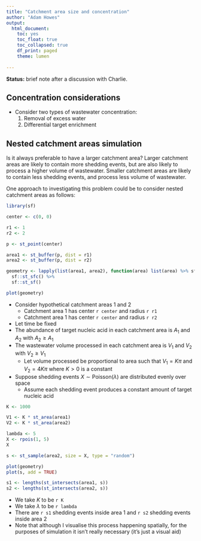 ```yaml
---
title: "Catchment area size and concentration"
author: "Adam Howes"
output:
  html_document:
    toc: yes
    toc_float: true
    toc_collapsed: true
    df_print: paged
    theme: lumen
  
---
```


**Status:** brief note after a discussion with Charlie.

## Concentration considerations

* Consider two types of wastewater concentration:
  1. Removal of excess water
  2. Differential target enrichment

## Nested catchment areas simulation

Is it always preferable to have a larger catchment area?
Larger catchment areas are likely to contain more shedding events, but are also likely to process a higher volume of wastewater.
Smaller catchment areas are likely to contain less shedding events, and process less volume of wastewater.

One approach to investigating this problem could be to consider nested catchment areas as follows:


```r
library(sf)
```

```r
center <- c(0, 0)

r1 <- 1
r2 <- 2

p <- st_point(center)

area1 <- st_buffer(p, dist = r1)
area2 <- st_buffer(p, dist = r2)

geometry <- lapply(list(area1, area2), function(area) list(area) %>% sf::st_multipolygon()) %>%
  sf::st_sfc() %>%
  sf::st_sf()

plot(geometry)
```

* Consider hypothetical catchment areas 1 and 2
  * Catchment area 1 has center `r center` and radius `r r1`
  * Catchment area 1 has center `r center` and radius `r r2`
* Let time be fixed
* The abundance of target nucleic acid in each catchment area is $A_1$ and $A_2$ with $A_2 \geq A_1$
* The wastewater volume processed in each catchment area is $V_1$ and $V_2$ with $V_2 \geq V_1$
  * Let volume processed be proportional to area such that $V_1 = K\pi$ and $V_2 = 4K \pi$ where $K > 0$ is a constant
* Suppose shedding events $X \sim \text{Poisson}(\lambda)$ are distributed evenly over space
  * Assume each shedding event produces a constant amount of target nucleic acid

```r
K <- 1000

V1 <- K * st_area(area1)
V2 <- K * st_area(area2)

lambda <- 5
X <- rpois(1, 5)
X

s <- st_sample(area2, size = X, type = "random")

plot(geometry)
plot(s, add = TRUE)

s1 <- lengths(st_intersects(area1, s))
s2 <- lengths(st_intersects(area2, s))
```

* We take $K$ to be `r K`
* We take $\lambda$ to be `r lambda`
* There are `r s1` shedding events inside area 1 and `r s2` shedding events inside area 2
* Note that although I visualise this process happening spatially, for the purposes of simulation it isn't really necessary (it's just a visual aid)

